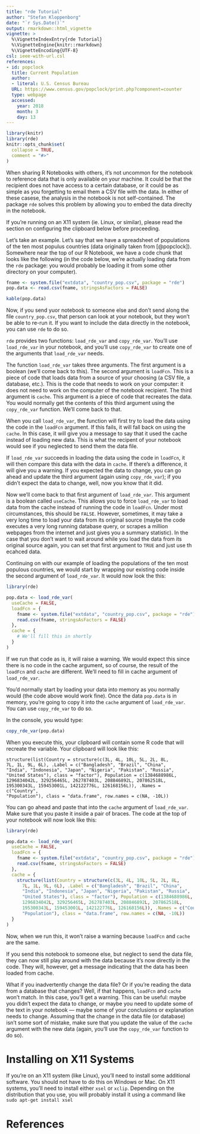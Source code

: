 ```yaml
---
title: "rde Tutorial"
author: "Stefan Kloppenborg"
date: "`r Sys.Date()`"
output: rmarkdown::html_vignette
vignette: >
  %\VignetteIndexEntry{rde Tutorial}
  %\VignetteEngine{knitr::rmarkdown}
  %\VignetteEncoding{UTF-8}
csl: ieee-with-url.csl
references:
- id: popclock
  title: Current Population
  author:
  - literal: U.S. Census Bureau
  URL: https://www.census.gov/popclock/print.php?component=counter
  type: webpage
  accessed:
    year: 2018
    month: 3
    day: 13
---
```


```r
library(knitr)
library(rde)
knitr::opts_chunk$set(
  collapse = TRUE,
  comment = "#>"
)
```

When sharing R Notebooks with others, it's not uncommon for the notebook to reference data that is only available on your machine. It could be that the recipient does not have access to a certain database, or it could be as simple as you forgetting to email them a CSV file with the data. In either of these casese, the analysis in the notebook is not self-contained. The package `rde` solves this problem by allowing you to embed the data direclty in the notebook.

If you're running on an X11 system (ie. Linux, or similar), please read the section on configuring the clipboard below before proceeding.

Let's take an example. Let's say that we have a spreadsheet of populations of the ten most populus countries (data originally taken from [@popclock]). Somewhere near the top of our R Notebook, we have a code chunk that looks like the following (in the code below, we're actually loading data from the `rde` package: you would probably be loading it from some other directory on your computer).

```r
fname <- system.file("extdata", "country_pop.csv", package = "rde")
pop.data <- read.csv(fname, stringsAsFactors = FALSE)
```

```r
kable(pop.data)
```

Now, if you send yuor notebook to someone else and don't send along the file `country_pop.csv`, that person can look at your notebook, but they won't be able to re-run it. If you want to include the data directly in the notebook, you can use `rde` to do so.

`rde` provides two functions: `load_rde_var` and `copy_rde_var`. You'll use `load_rde_var` in your notebook, and you'll use `copy_rde_var` to create one of the arguments that `load_rde_var` needs.

The function `load_rde_var` takes three arguments. The first argument is a boolean (we'll come back to this). The second argument is `loadFcn`. This is a piece of code that loads data from a source of your choosing (a CSV file, a database, etc.). This is the code that needs to work on your computer: it does not need to work on the computer of the notebook recipient. The third argument is `cache`. This argument is a piece of code that recreates the data. You would normally get the contents of this third argument using the `copy_rde_var` function. We'll come back to that.

When you call `load_rde_var`, the function will first try to load the data using the code in the `loadFcn` argument. If this fails, it will fall back on using the `cache`. In this case, it will give you a message to say that it used the cache instead of loading new data. This is what the recipent of your notebook would see if you neglected to send them the data file.

If `load_rde_var` succeeds in loading the data using the code in `loadFcn`, it will then compare this data with the data in `cache`. If there's a difference, it will give you a warning. If you expected the data to change, you can go ahead and update the third argument (again using `copy_rde_var`); if you didn't expect the data to change, well, now you know that it did.

Now we'll come back to that first argument of `load_rde_var`. This argument is a boolean called `useCache`. This allows you to force `load_rde_var` to load data from the cache instead of running the code in `loadFcn`. Under most circumstances, this should be `FALSE`. However, sometimes, it may take a very long time to load your data from its original source (maybe the code executes a very long running database query, or scrapes a million webpages from the internet and just gives you a summary statistic). In the case that you don't want to wait around while you load the data from its original source again, you can set that first argument to `TRUE` and just use th ecahced data.

Continuing on with our example of loading the populations of the ten most populous countries, we would start by wrapping our existing code inside the second argument of `load_rde_var`. It would now look the this:

```r
library(rde)

pop.data <- load_rde_var(
  useCache = FALSE,
  loadFcn = {
    fname <- system.file("extdata", "country_pop.csv", package = "rde")
    read.csv(fname, stringsAsFactors = FALSE)
  },
  cache = {
    # We'll fill this in shortly
  }
)
```

If we run that code as is, it will raise a warning. We would expect this since there is no code in the cache argument, so of course, the result of the `loadFcn` and `cache` are different. We'll need to fill in cache argument of `load_rde_var`.

You'd normally start by loading your data into memory as you normally would (the code above would work fine). Once the data `pop.data` is in memory, you're going to copy it into the `cache` argument of `load_rde_var`. You can use `copy_rde_var` to do so.

In the console, you would type:

```r
copy_rde_var(pop.data)
```

When you execute this, your clipboard will contain some R code that will recreate the variable. Your clipboard will look like this:

```
structure(list(Country = structure(c(3L, 4L, 10L, 5L, 2L, 8L, 
7L, 1L, 9L, 6L), .Label = c("Bangladesh", "Brazil", "China", 
"India", "Indonesia", "Japan", "Nigeria", "Pakistan", "Russia", 
"United States"), class = "factor"), Population = c(1384688986L, 
1296834042L, 329256465L, 262787403L, 208846892L, 207862518L, 
195300343L, 159453001L, 142122776L, 126168156L)), .Names = c("Country", 
"Population"), class = "data.frame", row.names = c(NA, -10L))
```

You can go ahead and paste that into the `cache` argument of `load_rde_var`. Make sure that you paste it inside a pair of braces. The code at the top of your notebook will now look like this:

```r
library(rde)

pop.data <- load_rde_var(
  useCache = FALSE,
  loadFcn = {
    fname <- system.file("extdata", "country_pop.csv", package = "rde")
    read.csv(fname, stringsAsFactors = FALSE)
  },
  cache = {
    structure(list(Country = structure(c(3L, 4L, 10L, 5L, 2L, 8L, 
      7L, 1L, 9L, 6L), .Label = c("Bangladesh", "Brazil", "China", 
      "India", "Indonesia", "Japan", "Nigeria", "Pakistan", "Russia", 
      "United States"), class = "factor"), Population = c(1384688986L, 
      1296834042L, 329256465L, 262787403L, 208846892L, 207862518L, 
      195300343L, 159453001L, 142122776L, 126168156L)), .Names = c("Country", 
      "Population"), class = "data.frame", row.names = c(NA, -10L))
  }
)
```

Now, when we run this, it won't raise a warning because `loadFcn` and `cache` are the same.

If you send this notebook to someone else, but neglect to send the data file, they can now still play around with the data because it's now directly in the code. They will, however, get a message indicating that the data has been loaded from cache.

What if you inadvertently change the data file? Or if you're reading the data from a database that changes? Well, if that happens, `loadFcn` and `cache` won't match. In this case, you'll get a warning. This can be useful: maybe you didn't expect the data to change, or maybe you need to update some of the text in your notebook --- maybe some of your conclusions or explanation needs to change. Assuming that the change in the data file (or database) isn't some sort of mistake, make sure that you update the value of the `cache` argument with the new data (again, you'll use the `copy_rde_var` function to do so).

# Installing on X11 Systems
If you're on an X11 system (like Linux), you'll need to install some additional software. You should not have to do this on Windows or Mac. On X11 systems, you'll need to install either `xsel` or `xclip`. Depending on the distribution that you use, you will probably install it using a command like `sudo apt-get install xsel`


# References

